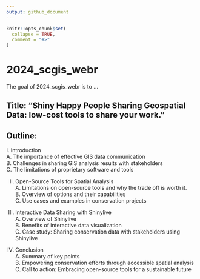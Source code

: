 ```yaml
---
output: github_document
---
```


<!-- README.md is generated from README.Rmd. Please edit that file -->

```r
knitr::opts_chunk$set(
  collapse = TRUE,
  comment = "#>"
)
```

# 2024_scgis_webr

<!-- badges: start -->
<!-- badges: end -->

The goal of 2024_scgis_webr is to ...



## Title: "Shiny Happy People Sharing Geospatial Data: low-cost tools to share your work."
## Outline:

I. Introduction  
A. The importance of effective GIS data communication  
B. Challenges in sharing GIS analysis results with stakeholders  
C. The limitations of proprietary software and tools  

II. Open-Source Tools for Spatial Analysis  
A. Limitations on open-source tools and why the trade off is worth it.   
B. Overview of options and their capabilities  
C. Use cases and examples in conservation projects  

III. Interactive Data Sharing with Shinylive  
A. Overview of Shinylive  
B. Benefits of interactive data visualization  
C. Case study: Sharing conservation data with stakeholders using Shinylive  

IV. Conclusion  
A. Summary of key points  
B. Empowering conservation efforts through accessible spatial analysis  
C. Call to action: Embracing open-source tools for a sustainable future  
